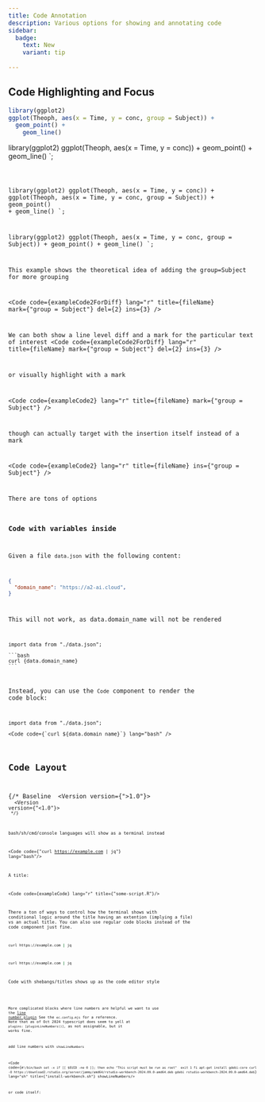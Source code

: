 ```yaml
---
title: Code Annotation 
description: Various options for showing and annotating code 
sidebar:
  badge: 
    text: New
    variant: tip
  
---
```




## Code Highlighting and Focus

```r
library(ggplot2)
ggplot(Theoph, aes(x = Time, y = conc, group = Subject)) +
  geom_point() +
    geom_line() 
```


library(ggplot2)
ggplot(Theoph, aes(x = Time, y = conc)) +
  geom_point() +
  geom_line() 
`;

<Code code={exampleCode} lang="r" title={fileName} mark={highlights} />

library(ggplot2)
ggplot(Theoph, aes(x = Time, y = conc)) +
ggplot(Theoph, aes(x = Time, y = conc, group = Subject)) +
  geom_point() +
  geom_line() 
`;

library(ggplot2)
ggplot(Theoph, aes(x = Time, y = conc, group = Subject)) +
  geom_point() +
  geom_line() 
`;

This example shows the theoretical idea of adding the group=Subject for more grouping

<Code code={exampleCode2ForDiff} lang="r" title={fileName} mark={"group = Subject"} del={2} ins={3} />

We can both show a line level diff and a mark for the particular text of interest
<Code code={exampleCode2ForDiff} lang="r" title={fileName} mark={"group = Subject"} del={2} ins={3} />


or visually highlight with a mark

<Code code={exampleCode2} lang="r" title={fileName} mark={"group = Subject"} />

though can actually target with the insertion itself instead of a mark

<Code code={exampleCode2} lang="r" title={fileName} ins={"group = Subject"} />

There are tons of options

### Code with variables inside

Given a file `data.json` with the following content:

```json
{
  "domain_name": "https://a2-ai.cloud",
}
```

This will not work, as data.domain_name will not be rendered

````mdx
import data from "./data.json";

```bash
curl {data.domain_name}
```

````

Instead, you can use the `Code` component to render the code block:

```mdx
import data from "./data.json";

<Code code={`curl ${data.domain_name}`} lang="bash" />
```



## Code Layout

{/* Baseline
<VersionedCode>
<Version version={">1.0"}>
<Code code={exampleCode} lang="r"/>
</Version>
<Version version={"<1.0"}>
<Code code={exampleCode} lang="r"/>
</Version>
</VersionedCode> */}

bash/sh/cmd/console languages will show as a terminal instead

<Code code={"curl https://example.com | jq"} lang="bash"/>

A title: 

<Code code={exampleCode} lang="r" title={"some-script.R"}/>

There a ton of ways to control how the terminal shows with conditional logic around
the title having an extention (implying a file) vs an actual title. You can also use
regular code blocks instead of the code component just fine.

```bash title="some-script"
curl https://example.com | jq
```

```bash title="some-script.sh"
curl https://example.com | jq
```

Code with shebangs/titles shows up as the code editor style


<Code code={exampleCode} lang="r" showLineNumbers />

More complicated blocks where line numbers are helpful we want to use the 
[line number plugin](https://expressive-code.com/plugins/line-numbers/)
See the `ec.config.mjs` for a reference. Note that as of Oct 2024 typescript does
seem to yell at `plugins: [pluginLineNumbers()],` as not assignable, but it works fine.

add line numbers with `showLineNumbers`

<Code code={`
#!/bin/bash
set -x
if [[ $EUID -ne 0 ]]; then
   echo "This script must be run as root" 
   exit 1
fi
apt-get install gdebi-core
curl -O https://download2.rstudio.org/server/jammy/amd64/rstudio-workbench-2024.09.0-amd64.deb
gdebi rstudio-workbench-2024.09.0-amd64.deb
`} lang="sh" title={"install-workbench.sh"} showLineNumbers/>

or code itself:

<Code code={exampleCode} lang="r" showLineNumbers />




